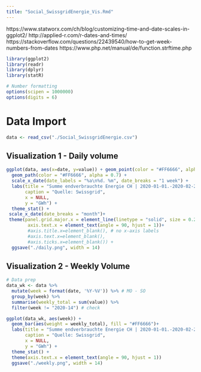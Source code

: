 ```yaml
---
title: "Social_SwissgridEnergie_Vis.Rmd"
---
```


https://www.statworx.com/ch/blog/customizing-time-and-date-scales-in-ggplot2/
http://applied-r.com/r-dates-and-times/
https://stackoverflow.com/questions/22439540/how-to-get-week-numbers-from-dates
https://www.php.net/manual/de/function.strftime.php

```r
library(ggplot2)
library(readr)
library(dplyr)
library(statR)

# Number formatting
options(scipen = 1000000)
options(digits = 6)
```


# Data Import

```r
data <- read_csv("./Social_SwissgridEnergie.csv")

```

## Visualization 1 - Daily volume

```r
ggplot(data, aes(x=date, y=value)) + geom_point(color = "#FF6666", alpha = 0.7) +
  geom_path(color = "#FF6666", alpha = 0.7) +
  scale_x_date(date_labels = "%a\n%d. %m", date_breaks = "1 week") +
  labs(title = "Summe endverbrauchte Energie CH | 2020-01-01.-2020-02-29",
       caption = "Quelle: Swissgrid",
       x = NULL,
       y = "GWh") +
  theme_stat() +
 scale_x_date(date_breaks = "month")+
 theme(panel.grid.major.x = element_line(linetype = "solid", size = 0.25, color = "grey"),
        axis.text.x = element_text(angle = 90, hjust = 1))+
        #axis.title.x=element_blank(), # no x-axis labels
        #axis.text.x=element_blank(),
        #axis.ticks.x=element_blank()) +
  ggsave("./daily.png", width = 14)
```

## Visualization 2 - Weekly Volume

```r
# Data prep
data_wk <- data %>% 
  mutate(week = format(date, '%Y-%V')) %>% # MO - SO
  group_by(week) %>%
  summarise(weekly_total = sum(value)) %>%
  filter(week != "2020-14") # check

ggplot(data_wk, aes(week)) + 
  geom_bar(aes(weight = weekly_total), fill = "#FF6666")+
  labs(title = "Summe endverbrauchte Energie CH | 2020-01-01.-2020-02-29",
       caption = "Quelle: Swissgrid",
       x = NULL,
       y = "GWh") +
  theme_stat() +
  theme(axis.text.x = element_text(angle = 90, hjust = 1))
  ggsave("./weekly.png", width = 14)
```

